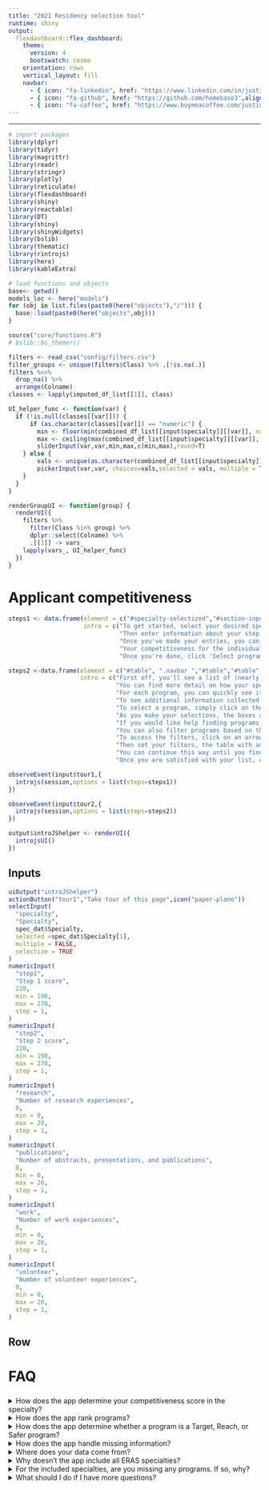 ```yaml
---
title: "2021 Residency selection tool"
runtime: shiny
output:
  flexdashboard::flex_dashboard:
    theme:
      version: 4
      bootswatch: cosmo
    orientation: rows
    vertical_layout: fill
    navbar:
      - { icon: "fa-linkedin", href: "https://www.linkedin.com/in/justin-leder-3401904b/",align: right}
      - { icon: "fa-github", href: "https://github.com/homebase3",align: right}
      - { icon: "fa-coffee", href: "https://www.buymeacoffee.com/justinleder",align: right}
---
```


<style>
.html-widget.gauge {
  height: 100%; /*or try sth like 320px instead of 100%, whatever you prefer*/
}

.html-widget.gauge svg {
  height: 100%; /*or try sth like 320px instead of 100%, whatever you prefer*/
  margin-top: 0px;
  margin-bottom: 0px;
}

.btn-1 {
  background-color: #1F2041;
  color: #fff;
}
.btn-2 {
  background-color: #4B3F72;
  color: #fff;
}
.btn-3 {
  background-color: #119DA4;
  color: #fff;
}
.btn-4 {
  background-color: #19647E;
  color: #fff;
}

hr {
  border-top: none !important;
}

button {
  margin-bottom: 5px;
}

.accordion {
  background-color: #eee;
  color: #444;
  cursor: pointer;
  padding: 18px;
  width: 100%;
  text-align: left;
  border: none;
  outline: none;
  transition: 0.4s;
}

/* Add a background color to the button if it is clicked on (add the .active class with JS), and when you move the mouse over it (hover) */
.active1, .accordion:hover {
  background-color: #ccc;
}

/* Style the accordion panel. Note: hidden by default */
.panel1 {
  padding: 0 18px;
  background-color: white;
  display: none;
  overflow: hidden;
}

.accordion:after {
  content: '\02795'; /* Unicode character for "plus" sign (+) */
  font-size: 13px;
  color: #777;
  float: right;
  margin-left: 5px;
}

.active1:after {
  content: "\2796"; /* Unicode character for "minus" sign (-) */
}

</style>
<script>
var acc = document.getElementsByClassName("accordion");
var i;

for (i = 0; i < acc.length; i++) {
  acc[i].addEventListener("click", function() {
    /* Toggle between adding and removing the "active1" class,
    to highlight the button that controls the panel */
    this.classList.toggle("active1");

    /* Toggle between hiding and showing the active panel */
    var panel = this.nextElementSibling;
    if (panel.style.display === "block") {
      panel.style.display = "none";
    } else {
      panel.style.display = "block";
    }
  });
}
</script>

---

```r
# import packages
library(dplyr)
library(tidyr)
library(magrittr)
library(readr)
library(stringr)
library(plotly)
library(reticulate)
library(flexdashboard)
library(shiny)
library(reactable)
library(DT)
library(shiny)
library(shinyWidgets)
library(bslib)
library(thematic)
library(rintrojs)
library(here)
library(kableExtra)

# load functions and objects
base<- getwd()
models_loc <- here("models")
for (obj in list.files(paste0(here("objects"),"/"))) {
  base::load(paste0(here("objects",obj)))
}

source("core/functions.R")
# bslib::bs_themer()
```

<!-- ```{python import_models, context="setup", include = FALSE} -->
<!-- import turicreate as tc -->
<!-- models = dict() -->
<!-- for key in r.dat_list.keys(): -->
<!--   models[key] = tc.load_model(r.models_loc + '/' + key + '/') -->
<!-- ``` -->

```r
filters <- read_csv("config/filters.csv")
filter_groups <- unique(filters$Class) %>% .[!is.na(.)]
filters %<>%
  drop_na() %>%
  arrange(Colname)
classes <- lapply(imputed_df_list[[1]], class)
```

```r
UI_helper_func <- function(var) {
  if (!is.null(classes[[var]])) {
      if (as.character(classes[[var]]) == "numeric") {
        min <- floor(min(combined_df_list[[input$specialty]][[var]], na.rm = T))
        max <- ceiling(max(combined_df_list[[input$specialty]][[var]], na.rm = T))
        sliderInput(var,var,min,max,c(min,max),round=T)
    } else {
        vals <- unique(as.character(combined_df_list[[input$specialty]][[var]]))
        pickerInput(var,var, choices=vals,selected = vals, multiple = T, options=list(`liveSearch` = T, `actions-box` = TRUE,size = 10, `selected-text-format` = "count > 3"))
    }
  }
}

renderGroupUI <- function(group) {
  renderUI({
    filters %>%
      filter(Class %in% group) %>%
      dplyr::select(Colname) %>%
      .[[1]] -> vars_
    lapply(vars_, UI_helper_func)
  })
}
```

Applicant competitiveness
=======================

```r

steps1 <- data.frame(element = c("#specialty-selectized","#section-inputs","#section-overall-score","#step1Gauge", ".navbar"),
                     intro = c("To get started, select your desired specialty.",
                               "Then enter information about your step scores. Please note that these values are not logged or saved, and no one will have access to them other than you.",
                               "Once you've made your entries, you can see an assessment of your competitiveness in that specialty here versus matched applicants in the prior few years. This aggregates your scores on each individual components based on their relative importance accroding to program director surveys in your chosen specialty.",
                               "Your competitiveness for the individual components can also be found below. For example, this is your score based on your step 1 score alone",
                               "Once you're done, click 'Select programs' in the navbar to move to the next section. Give it a few seconds to load :)"))

steps2 <-data.frame(element = c("#table", ".navbar ","#table","#table","#table","#section-row-2",".btn",".section-inputs2","#UIProgram_basics","#UIProgram_basics","#UIProgram_basics","#UIbuttons"),
                    intro = c("First off, you'll see a list of (nearly) every program in your specialty. Programs are bucketted into \"Reach\", \"Target\", and \"Safer\" based on (1) your competitiveness in the specialty and (2) our assessment of the program based on applicant competitiveness, research quality, teaching quality, and patient outcomes. The initial order of the programs is based on this rank list, with the top program at the top.",
                              "You can find more detail on how your specialty was ranked by clicking \"More info on specialty ranking\" in the Navbar.",
                              "For each program, you can quickly see its details as well as links to all major relevant sites, including the Program website itself, Freida, AAMC, and Doximity where available.",
                              "To see additional information collected on an individual program, click the plus sign at the right of the table.",
                              "To select a program, simply click on the row in the table and it will highlight.",
                              "As you make your selections, the boxes at the top of the page will keep a tally of how many programs you've selected and at what level of competitiveness to help you craft a full, well-balanced program portfolio",
                              "If you would like help finding programs, click the \"Make recommendations and resort\" button. This will make recommendations based on a machine learning algorithm that tries to find similarities between your current selections and the other remaining programs. Once this loads, your current selections will be at the top, then the programs will be listed in the order of recommendation. I.e. the top recommended program will be first after your current selections.",
                              "You can also filter programs based on the menus contained below. These include all the traditional filters (e.g. Geography), but also some unique ones, including weather, cost of living, county health characteristics, and county divserity. We hope you find these useful.",
                              "To access the filters, click on an arrow to open the respective menu",
                              "Then set your filters, the table with automatically adjust, and don't worry, your prior selections will be saved, even if the filter removes them",
                              "You can continue this way until you find all your programs",
                              "Once you are satisfied with your list, click \"Download selections\" to dowload a csv file with all of the information about your chosen programs. Please note that the app will not save your selections ion, so make sure to do this to keep a record of your selection. Otherwise, you'll be starting from scratch the next time you open the app."))

observeEvent(input$tour1,{
  introjs(session,options = list(steps=steps1))
})

observeEvent(input$tour2,{
  introjs(session,options = list(steps=steps2))
})
```

```r
output$introJShelper <- renderUI({
  introjsUI()
})
```

Inputs {.sidebar}
------
```r
uiOutput("introJShelper")
actionButton("tour1","Take tour of this page",icon("paper-plane"))
selectInput(
  "specialty",
  "Specialty",
  spec_dat$Specialty,
  selected =spec_dat$Specialty[1],
  multiple = FALSE,
  selectize = TRUE
)
numericInput(
  "step1",
  "Step 1 score",
  220,
  min = 190,
  max = 270,
  step = 1,
)
numericInput(
  "step2",
  "Step 2 score",
  220,
  min = 190,
  max = 270,
  step = 1,
)
numericInput(
  "research",
  "Number of research experiences",
  0,
  min = 0,
  max = 20,
  step = 1,
)
numericInput(
  "publications",
  "Number of abstracts, presentations, and publications",
  0,
  min = 0,
  max = 20,
  step = 1,
)
numericInput(
  "work",
  "Number of work experiences",
  0,
  min = 0,
  max = 20,
  step = 1,
)
numericInput(
  "volunteer",
  "Number of volunteer experiences",
  0,
  min = 0,
  max = 20,
  step = 1,
)
```

Row {data-height=300}
----

<!-- ### Overall score -->
<!-- ```{r, context="server"} -->
<!-- output$valuebox <- renderValueBox({ -->
<!--   c(input$step1, input$step2, input$research, input$publications, input$work, input$volunteer) %>% -->
<!--     score_overall(., input$specialty, spec_dat,dists,PD_Survey_weights) %>% -->
<!--     `*`(100) -> score -->
<!--   col <- if_else(score >= 50, "#3fb618", if_else(score >= 20, "#ff7518", "#ff0039")) -->
<!--   score %>% -->
<!--     round(.) %>% -->
<!--     scales::ordinal(.) %>% -->
<!--     tags$p(., style = "font-size: 200%; color: #fff") %>% -->
<!--     valueBox(., caption = tags$p(paste0("percentile overall in ",input$specialty),style = "font-size: 150%; color: #fff"), icon = 'fa-star', color = col, href = NULL) -->
<!-- }) -->
<!-- ``` -->

<!-- ```{r, context="render"} -->
<!-- valueBoxOutput("valuebox") -->
<!-- ``` -->

<!-- Row {data-height=300} -->
<!-- ---- -->

<!-- ### Step 1 score -->

<!-- ```{r, context="server"} -->
<!-- output$step1Gauge<- renderGauge({ -->
<!--   score_step1(input$step1,input$specialty, spec_dat,dists)%>% -->
<!--     `*`(100) %>% -->
<!--     round(.) %>% -->
<!--     gauge(.,0,100, label = "Percentile", sectors = gaugeSectors(success = c(50,100), -->
<!--                                                                 warning = c(20,50), -->
<!--                                                                 danger = c(0,20), -->
<!--                                                                 colors = c("success", "warning","danger"))) -->
<!-- }) -->
<!-- ``` -->

<!-- ```{r, context="render"} -->
<!-- gaugeOutput("step1Gauge") -->
<!-- ``` -->

<!-- ### Step 2 score -->

<!-- ```{r, context="server"} -->
<!-- output$step2Gauge <- renderGauge({ -->
<!--   score_step2(input$step2,input$specialty, spec_dat,dists)%>% -->
<!--     `*`(100) %>% -->
<!--     round(.) %>% -->
<!--     gauge(.,0,100, label = "Percentile", sectors = gaugeSectors(success = c(67,100), -->
<!--                                                                 warning = c(33,67), -->
<!--                                                                 danger = c(0,33), -->
<!--                                                                 colors = c("success", "warning","danger"))) -->
<!-- }) -->
<!-- ``` -->

<!-- ```{r, context="render"} -->
<!-- gaugeOutput("step2Gauge") -->
<!-- ``` -->

<!-- Row {data-height=400} -->
<!-- ---- -->

<!-- ### Number of research experiences -->

<!-- ```{r, context="server"} -->
<!-- output$researchGauge <- renderGauge({ -->
<!--   score_research(input$research,input$specialty, spec_dat,dists)%>% -->
<!--     `*`(100) %>% -->
<!--     round(.) %>% -->
<!--     gauge(.,0,100, label = "Percentile", sectors = gaugeSectors(success = c(67,100), -->
<!--                                                                 warning = c(33,67), -->
<!--                                                                 danger = c(0,33), -->
<!--                                                                 colors = c("success", "warning","danger"))) -->
<!-- }) -->
<!-- ``` -->

<!-- ```{r, context="render"} -->
<!-- gaugeOutput("researchGauge") -->
<!-- ``` -->

<!-- ### Number of abstracts, presentations, and publications -->

<!-- ```{r, context="server"} -->
<!-- output$publicationsGauge <- renderGauge({ -->
<!--   score_publications(input$publications,input$specialty, spec_dat,dists)%>% -->
<!--     `*`(100) %>% -->
<!--     round(.) %>% -->
<!--     gauge(.,0,100, label = "Percentile", sectors = gaugeSectors(success = c(67,100), -->
<!--                                                                 warning = c(33,67), -->
<!--                                                                 danger = c(0,33), -->
<!--                                                                 colors = c("success", "warning","danger"))) -->
<!-- }) -->
<!-- ``` -->

<!-- ```{r, context="render"} -->
<!-- gaugeOutput("publicationsGauge") -->
<!-- ``` -->

<!-- ### Number of work experiences -->

<!-- ```{r, context="server"} -->

<!-- output$workGauge <- renderGauge({ -->
<!--   score_work(input$work,input$specialty, spec_dat,dists)%>% -->
<!--     `*`(100) %>% -->
<!--     round(.) %>% -->
<!--     gauge(.,0,100, label = "Percentile", sectors = gaugeSectors(success = c(67,100), -->
<!--                                                                 warning = c(33,67), -->
<!--                                                                 danger = c(0,33), -->
<!--                                                                 colors = c("success", "warning","danger"))) -->
<!-- }) -->
<!-- ``` -->

<!-- ```{r, context="render"} -->
<!-- gaugeOutput("workGauge") -->
<!-- ``` -->

<!-- ### Number of volunteer experiences -->

<!-- ```{r, context="server"} -->
<!-- output$volunteerGauge <- renderGauge({ -->
<!--   score_volunteer(input$volunteer,input$specialty, spec_dat,dists)%>% -->
<!--     `*`(100) %>% -->
<!--     round(.) %>% -->
<!--     gauge(.,0,100, label = "Percentile", sectors = gaugeSectors(success = c(67,100), -->
<!--                                                                 warning = c(33,67), -->
<!--                                                                 danger = c(0,33), -->
<!--                                                                 colors = c("success", "warning", -->
<!--                                                                            "danger"))) -->
<!-- }) -->
<!-- ``` -->

<!-- ```{r, context="render"} -->
<!-- gaugeOutput("volunteerGauge") -->
<!-- ``` -->

<!-- Select programs -->
<!-- ================ -->

<!-- Input {.sidebar data-width=300} -->
<!-- -------------------- -->

<!-- ```{r, context="server"} -->
<!-- output$UIbuttons <- renderUI({ -->
<!--   list( -->
<!--   actionButton("button","Make recommendations and resort"), -->
<!--   actionButton("tour2","Take tour of this page",icon("paper-plane")), -->
<!--   downloadButton("downloadData", "Download selections") -->
<!--   ) -->
<!-- }) -->
<!-- ``` -->

<!-- ```{r, context="render"} -->
<!-- uiOutput("UIbuttons") -->
<!-- ``` -->

<!-- <details> -->

<!-- <summary>Program basics</summary> -->
<!-- ```{r, context='server'} -->
<!-- output$UIProgram_basics<- renderGroupUI('Program basics') -->
<!-- ``` -->

<!-- ```{r, context='render'} -->
<!-- uiOutput('UIProgram_basics') -->
<!-- ``` -->
<!-- </details> -->

<!-- <details> -->
<!-- <summary>Geography</summary> -->
<!-- ```{r, context='server'} -->
<!-- output$UIGeography<- renderGroupUI('Geography') -->
<!-- ``` -->

<!-- ```{r, context='render'} -->
<!-- uiOutput('UIGeography') -->
<!-- ``` -->
<!-- </details> -->

<!-- <details> -->
<!-- <summary>Resident demographics</summary> -->
<!-- ```{r, context='server'} -->
<!-- output$UIResident_demographics<- renderGroupUI('Resident demographics') -->
<!-- ``` -->

<!-- ```{r, context='render'} -->
<!-- uiOutput('UIResident_demographics') -->
<!-- ``` -->
<!-- </details> -->

<!-- <details> -->
<!-- <summary>Accreditation</summary> -->
<!-- ```{r, context='server'} -->
<!-- output$UIAccreditation<- renderGroupUI('Accreditation') -->
<!-- ``` -->

<!-- ```{r, context='render'} -->
<!-- uiOutput('UIAccreditation') -->
<!-- ``` -->
<!-- </details> -->

<!-- <details> -->
<!-- <summary>Program size</summary> -->
<!-- ```{r, context='server'} -->
<!-- output$UIProgram_size<- renderGroupUI('Program size') -->
<!-- ``` -->

<!-- ```{r, context='render'} -->
<!-- uiOutput('UIProgram_size') -->
<!-- ``` -->
<!-- </details> -->

<!-- <details> -->
<!-- <summary>Applicant competitiveness</summary> -->
<!-- ```{r, context='server'} -->
<!-- output$UIApplicant_competitiveness<- renderGroupUI('Applicant competitiveness') -->
<!-- ``` -->

<!-- ```{r, context='render'} -->
<!-- uiOutput('UIApplicant_competitiveness') -->
<!-- ``` -->
<!-- </details> -->

<!-- <details> -->
<!-- <summary>International student considerations</summary> -->
<!-- ```{r, context='server'} -->
<!-- output$UIInternational_student_considerations<- renderGroupUI('International student considerations') -->
<!-- ``` -->

<!-- ```{r, context='render'} -->
<!-- uiOutput('UIInternational_student_considerations') -->
<!-- ``` -->
<!-- </details> -->

<!-- <details> -->
<!-- <summary>Program experience</summary> -->
<!-- ```{r, context='server'} -->
<!-- output$UIProgram_experience<- renderGroupUI('Program experience') -->
<!-- ``` -->

<!-- ```{r, context='render'} -->
<!-- uiOutput('UIProgram_experience') -->
<!-- ``` -->
<!-- </details> -->

<!-- <details> -->
<!-- <summary>Research</summary> -->
<!-- ```{r, context='server'} -->
<!-- output$UIResearch<- renderGroupUI('Research') -->
<!-- ``` -->

<!-- ```{r, context='render'} -->
<!-- uiOutput('UIResearch') -->
<!-- ``` -->
<!-- </details> -->

<!-- <details> -->
<!-- <summary>Teaching</summary> -->
<!-- ```{r, context='server'} -->
<!-- output$UITeaching<- renderGroupUI('Teaching') -->
<!-- ``` -->

<!-- ```{r, context='render'} -->
<!-- uiOutput('UITeaching') -->
<!-- ``` -->
<!-- </details> -->

<!-- <details> -->
<!-- <summary>Weather</summary> -->
<!-- ```{r, context='server'} -->
<!-- output$UIWeather<- renderGroupUI('Weather') -->
<!-- ``` -->

<!-- ```{r, context='render'} -->
<!-- uiOutput('UIWeather') -->
<!-- ``` -->

<!-- </details> -->

<!-- <details> -->
<!-- <summary>Cost of living</summary> -->
<!-- ```{r, context='server'} -->
<!-- output$UICost_of_living<- renderGroupUI('Cost of living') -->
<!-- ``` -->

<!-- ```{r, context='render'} -->
<!-- uiOutput('UICost_of_living') -->
<!-- ``` -->
<!-- </details> -->

<!-- <details> -->
<!-- <summary>County health characteristics</summary> -->
<!-- ```{r, context='server'} -->
<!-- output$UICounty_health_characteristics<- renderGroupUI('County health characteristics') -->
<!-- ``` -->

<!-- ```{r, context='render'} -->
<!-- uiOutput('UICounty_health_characteristics') -->
<!-- ``` -->
<!-- </details> -->

<!-- <details> -->
<!-- <summary>County demographics</summary> -->
<!-- ```{r, context='server'} -->
<!-- output$UICounty_demographics<- renderGroupUI('County demographics') -->
<!-- ``` -->

<!-- ```{r, context='render'} -->
<!-- uiOutput('UICounty_demographics') -->
<!-- ``` -->
<!-- </details> -->

<!-- <details> -->
<!-- <summary>Hospital outcomes</summary> -->
<!-- ```{r, context='server'} -->
<!-- output$UIHospital_outcomes<- renderGroupUI('Hospital outcomes') -->
<!-- ``` -->

<!-- ```{r, context='render'} -->
<!-- uiOutput('UIHospital_outcomes') -->
<!-- ``` -->
<!-- </details> -->

<!-- Row {data-height=50} -->

<!-- ----- -->

<!-- ```{r server_logic, context="server", include = F} -->
<!-- # keep track of selections -->
<!-- `%notin%` <- Negate(`%in%`) -->

<!-- #initialize reactive vals -->
<!-- to_join <- reactiveVal(data.frame(ID = "", recommend_rank=0)) -->
<!-- selectedID_list <- reactiveVal() -->
<!-- selectedIDs <- reactiveVal() -->
<!-- difficulty_counts <- reactiveVal(list("Reach" = 0,"Target" = 0, "Safer" = 0)) -->
<!-- df_save <- reactiveVal() -->

<!-- # initialize global variables -->

<!-- hardcode_selectedIDs <- NULL -->

<!-- #log selections -->

<!-- observeEvent(input$table_row_last_clicked,{ -->
<!--   ID <- combined_df_list[[input$specialty]] %>% -->
<!--     arrange(Overall_rank) %>% -->
<!--     .[input$table_row_last_clicked,"ID"] %>% -->
<!--     as.character(.) -->

<!--   if (ID %notin% names(selectedID_list())) { -->
<!--     lis_ <- selectedID_list() -->
<!--     lis_[[ID]] <- 1 -->
<!--     selectedID_list(lis_) -->
<!--   } else { -->
<!--     lis_ <- selectedID_list() -->
<!--     lis_[[ID]] <- lis_[[ID]] + 1 -->
<!--     selectedID_list(lis_) -->
<!--   } -->

<!--   newVal <- names(selectedID_list())[as.vector(unlist(lapply(selectedID_list(),function(i) mod(i,2)==1)))] -->
<!--   selectedIDs(newVal) -->
<!--   harcode_selectedIDs <<- selectedIDs() -->

<!--   #make scoring calculations -->

<!--   score <- c(input$step1, input$step2, input$research, input$publications, input$work, input$volunteer) %>% -->
<!--     score_overall(., input$specialty, spec_dat,dists,PD_Survey_weights) -->
<!--   safer <- pnorm(qnorm(score) - input$rangeset) -->
<!--   reach <- pnorm(qnorm(score) + input$rangeset) -->

<!--   combined_df_list[[input$specialty]] %>% -->
<!--     mutate(Range = if_else(Overall_percentile > reach, "Reach", if_else(Overall_percentile > safer, "Target","Safer")), .before=1) %>% -->
<!--     filter(ID %in% selectedIDs()) %>% -->
<!--     dplyr::select(Range) %>% -->
<!--     table(.) -> value_counts -->
<!--   new_lis <- list("Reach" = 0,"Target" = 0, "Safer" = 0) -->
<!--   for (name in c("Reach","Target","Safer")) { -->
<!--     if (name %in% names(value_counts)) { -->
<!--       new_lis[[name]] <- value_counts[[name]][[1]] -->
<!--     } -->
<!--   } -->
<!--   difficulty_counts(new_lis) -->

<!--   #prepare download helper -->
<!--   data <- reactive({ -->
<!--     out <- df_save() -->
<!--     out %>% -->
<!--       filter(ID %in% selectedIDs()) -->
<!--   }) -->
<!--   output$downloadData <- downloadHandler( -->
<!--     filename = function() { -->
<!--       paste0(Sys.Date(), "_output.csv") -->
<!--     }, -->
<!--     content = function(file) { -->
<!--       vroom::vroom_write(data(), file, delim = ",") -->
<!--     } -->
<!-- ) -->
<!-- }) -->

<!-- #reinitialize selections if specialty is switched or if bucketing cut-offs are updated -->
<!-- observeEvent(input$specialty,{ -->
<!--   selectedID_list(list()) -->
<!--   selectedIDs(c()) -->
<!--   difficulty_counts(list("Reach" = 0,"Target" = 0, "Safer" = 0)) -->
<!-- }) -->

<!-- observeEvent(input$rangeset,{ -->
<!--   selectedID_list(list()) -->
<!--   selectedIDs(c()) -->
<!--   difficulty_counts(list("Reach" = 0,"Target" = 0, "Safer" = 0)) -->
<!-- }) -->
<!-- ``` -->

<!-- ### Reach program -->

<!-- ```{r, context="server"} -->

<!-- output$valuebox_reach <- renderValueBox({ -->
<!--     valueBox(tags$p(difficulty_counts()[["Reach"]], style = "font-size: 150%; color: #fff"), caption = tags$p(paste0("target programs selected"), style = "font-size: 150%; color: #fff"), color = "info", href = NULL) -->
<!-- }) -->
<!-- ``` -->

<!-- ```{r, context="render"} -->
<!-- valueBoxOutput("valuebox_reach") -->
<!-- ``` -->

<!-- ### Target program -->

<!-- ```{r, context="server"} -->
<!-- output$valuebox_target <- renderValueBox({ -->
<!--     valueBox(tags$p(difficulty_counts()[["Target"]], style = "font-size: 150%; color: #fff"), caption = tags$p(paste0("target programs selected"),style = "font-size: 150%; color: #fff"), color = "warning", href = NULL) -->
<!-- }) -->
<!-- ``` -->

<!-- ```{r, context="render"} -->
<!-- valueBoxOutput("valuebox_target") -->
<!-- ``` -->

<!-- ### Safer program -->

<!-- ```{r, context="server"} -->
<!-- output$valuebox_safer <- renderValueBox({ -->
<!--     valueBox(tags$p(difficulty_counts()[["Safer"]], style = "font-size: 150%; color: #fff"), caption = tags$p(paste0("safer programs selected"),style = "font-size: 150%; color: #fff"), color = "success", href = NULL) -->
<!-- }) -->
<!-- ``` -->

<!-- ```{r, context="render"} -->
<!-- valueBoxOutput("valuebox_safer") -->
<!-- ``` -->

<!-- Row {data-height=900} -->

<!-- ----- -->

<!-- ### -->

<!-- ```{r, context="server"} -->
<!-- observeEvent(input$button,{ -->
<!--   #join recommendations to the dataframe -->
<!--   inter <- py$models[[input$specialty]]$recommend_from_interactions(observed_items=as.list(selectedIDs()),k=as.integer(1000))$to_dataframe()[,] %>% -->
<!--     as.data.frame(.) %>% -->
<!--     rename(recommend_rank = rank) -->
<!--   to_join(inter) -->
<!-- }) -->

<!-- output$table <- DT::renderDT({ -->
<!--   #make scoring calculations -->
<!--   score <- c(input$step1, input$step2, input$research, input$publications, input$work, input$volunteer) %>% -->
<!--     score_overall(., input$specialty, spec_dat,dists,PD_Survey_weights) -->
<!--   safer <- pnorm(qnorm(score) - input$rangeset) -->
<!--   reach <- pnorm(qnorm(score) + input$rangeset) -->

<!--   #build core dataframe -->
<!--   df <- combined_df_list[[input$specialty]] %>% -->
<!--     arrange(Overall_rank) %>% -->
<!--     mutate(Range = if_else(Overall_percentile > reach, "Reach", if_else(Overall_percentile > safer, "Target","Safer")), .before=1) %>% -->
<!--     mutate(`Program website` = if_else(is.na(`Program website`),as.character(NA),paste0('<a style="font-size:100%" href="', `Program website`,'" target="_blank" class="btn btn-1">Link</a>'))) %>% -->
<!--     mutate(`Freida` = if_else(is.na(`ID`),as.character(NA),paste0('<a style="font-size:100%" href="https://freida.ama-assn.org/program/', `ID`,'" target="_blank" class="btn btn-2">Link</a>'))) %>% -->
<!--     mutate(`AAMC link` = if_else(is.na(`AAMC link`),as.character(NA),paste0('<a style="font-size:100%" href="', `AAMC link`,'" target="_blank" class="btn btn-3">Link</a>'))) %>% -->
<!--     mutate(`Doximity link` = if_else(is.na(`Doximity link`),as.character(NA),paste0('<a style="font-size:100%" href="', `Doximity link`,'" target="_blank" class="btn btn-4">Link</a>'))) %>% -->
<!--     relocate(City, .after=`Residency program name`) -->

<!--   #filter core dataframe -->
<!--   for (group in filter_groups) { -->
<!--     vars_ <- filters %>% -->
<!--       filter(Class == group) %>% -->
<!--       dplyr::select(Colname) %>% -->
<!--       .[[1]] -->
<!--     for (var in vars_) { -->
<!--       if (!is.null(classes[[var]])) { -->
<!--         if (classes[[var]] %in% c("character","factor")) { -->
<!--           df %<>% -->
<!--             filter_at(vars(var), any_vars((. %in% input[[var]]))) -->
<!--           } else { -->
<!--             df %<>% -->
<!--               filter_at(vars(var), any_vars((. >= input[[var]][1] & . <= input[[var]][2]))) -->
<!--           } -->
<!--       } -->
<!--     } -->
<!--   } -->

<!--   # create and style DR -->
<!--   val <- to_join() -->
<!--   vis <- c("Range","Residency program name", "City", "State", "Overall rank","Program website","Freida","AAMC link","Doximity link", "# Residents on Duty Year 1","Range of average USMLE Step 1 score of current residents") -->
<!--   df %<>% -->
<!--     dplyr::select(.,-any_of(c("recommend_rank"))) %>% -->
<!--     left_join(.,val,by="ID")  %>% -->
<!--     relocate(any_of(vis)) -->

<!--   # create helper to move selected items to the top -->
<!--   df$prev_select <- if_else(df$ID %in% isolate(selectedIDs()),c(TRUE),c(FALSE)) -->

<!--   # select previous rows -->
<!--   selectedRows <- which(df$ID %in% isolate(selectedIDs())) -->

<!--   # find columns to hide -->
<!--   to_hide1 <- which(str_detect(colnames(df),"_1")) -->
<!--   to_hide2 <- which(colnames(df) %in% c("score","recommend_rank","prev_select","Specialty")) -->
<!--   to_hide3 <- which(str_detect(colnames(df),"_percentile")) -->

<!--   # find colnames to color -->

<!--   from_color <- colSums(is.na(df)) %>% -->
<!--     .[.>0] %>% -->
<!--     names(.) %>% -->
<!--     .[!is.na(str_locate(.,"_1")[,1])] -->

<!--   to_color <- from_color %>% -->
<!--     str_sub(.,1,-3) -->

<!--   # save df for downloading -->
<!--   df_save(df) -->

<!--   # prepare colname changes -->

<!--   colname_change_list = list() -->
<!--   colname_change_list[["Program website"]] <- "Program" -->
<!--   colname_change_list[["AAMC link"]] <- "AAMC" -->
<!--   colname_change_list[["Doximity link"]] <- "Doximity" -->
<!--   colname_change_list[["# Residents on Duty Year 1"]] <- "# Year 1 Residents" -->
<!--   colname_change_list[["Range of average USMLE Step 1 score of current residents"]] <- "Current residents Step 1 range" -->
<!--   colname_change_vec <- as.numeric(lapply(names(colname_change_list), function(i) which(colnames(df) == i) + 1)) -->
<!--   names(colname_change_vec) <- as.character(colname_change_list) -->

<!--   #adjust to_color for new column names -->
<!--   replace_indices_base <- sapply( names(colname_change_list), function(i) which(to_color == i)) %>% -->
<!--     as.numeric(.) -->
<!--   replace_indices_non_na <- replace_indices_base %>% -->
<!--     is.na(.) %>% -->
<!--     as.numeric(.) %>% -->
<!--     multiply_by(-1) %>% -->
<!--     add(1) %>% -->
<!--     as.logical(.) %>% -->
<!--     which(.) -->
<!--   to_color <- replace(to_color, replace_indices_base[replace_indices_non_na], as.character(colname_change_list)[replace_indices_non_na]) -->

<!--   # wrap column names and adjust variable names accordingly -->
<!--   colnames(df) %<>% wrap_title -->
<!--   to_color %<>% wrap_title -->
<!--   from_color %<>% wrap_title -->
<!--   names(colname_change_vec) %<>% wrap_title -->

<!--   # mutate NAs and round numbers -->
<!--   df %<>% -->
<!--     mutate_at(vars(contains("_1")), ~as.numeric(is.na(.))) %>% -->
<!--     mutate_if(is.numeric, ~round(.,2)) -->

<!--   # get full colnames -->
<!--   colnames(df) -->

<!--   # create datatable -->
<!--   datatable(df, escape = F, -->
<!--             colnames = colname_change_vec, -->
<!--             options= list(autoWidth = TRUE, -->
<!--                           pageLength = 10, -->
<!--                           lengthMenu = c(6, 8, 10, 12), -->
<!--                           columnDefs = list(list(visible=FALSE, targets=c(to_hide1,to_hide2,to_hide3))), -->
<!--                           order = list(list(ncol(df),'desc'),list(ncol(df)-1,'asc')), -->
<!--                           displayStart=floor(length(selectedRows)/10)*10, -->
<!--                           scrollX = TRUE, -->
<!--                           fixedColumns = list(leftColumns = 3)), -->
<!--             extensions = 'FixedColumns', -->
<!--             class = "display nowrap", -->
<!--             selection = list(mode = "multiple", target = "row", selected = selectedRows)) %>% -->
<!--     formatStyle(.,"Range", backgroundColor = styleEqual(c("Reach","Target","Safer"), c("#9954bb", "#ff7518","#3fb618")), color = styleEqual(c("Reach","Target","Safer"), c("#fff", "#fff","#fff"))) %>% -->
<!--     formatStyle(.,columns = to_color,valueColumns = from_color,color = styleEqual(c(1),c("#ff0039"))) %>% -->
<!--     formatStyle(.,columns = 1:ncol(df), fontSize = '100%') -->
<!--   } -->
<!-- ) -->
<!-- ``` -->

<!-- ```{r, context="render"} -->
<!-- #output DT -->
<!-- DTOutput("table") -->
<!-- ``` -->

<!-- > Red text indicates values imputed through machine learning. -->

FAQ
===

###

<details>
<summary> How does the app determine your competitiveness score in the specialty?</summary>

In short, the app compares you to matched applicants in the specialty
you've chosen:

<ul>
<li>Your step 1 score</li>
<li>Your step 2 score</li>
<li>Your number of research experiences </li>
<li>Your number of publications </li>
<li>Your number of work experiences </li>
<li>Your number of volunteer experiences </li>
</ul>

Specifically, we compare your inputed scores and experiences to data provided by the AAMC on the [scores](https://www.aamc.org/data-reports/students-residents/interactive-data/report-residents/2020/table-b2-usmle-step-1-and-step-2-ck-scores-first-year-residents-specialty), and [experiences](https://www.aamc.org/data-reports/students-residents/interactive-data/report-residents/2020/table-b1-test-scores-and-experiences-first-year-residents-specialty) of matched applicants in your chosen specialty:

To come up with an aggregate score, we weight the six metrics above
based on [feedback provided by program
directors](https://mk0nrmp3oyqui6wqfm.kinstacdn.com/wp-content/uploads/2020/08/2020-PD-Survey.pdf)
on which factors matter most in selecting candidates to interview.

```r
output$text1 <- renderText({
  paste0("For your chosen specialty of ", input$specialty,", the factors are weighted as follows:")
})
```

```r
textOutput("text1")
```

```r
output$kable_factors <- function() {
  req(input$specialty)
  PD_Survey_weights %>% 
    filter(Specialty == input$specialty) %>% 
    t() %>% 
    as.data.frame(.) %>% 
    janitor::row_to_names(.,1) %>% 
    rename(Weights = 1) %>% 
    mutate_at(1, as.numeric) %>% 
    mutate_at(1, scales::percent) %>% 
    kbl(.) %>% 
    kable_styling(.)
}
```

```r
tableOutput("kable_factors")
```

</details>

<details>
<summary>How does the app rank programs?</summary>

Program ranking is a bit more complicated. It's a weighted averaged of many factors. 30% of the ranking is tied to same six applicant competitive measures used to determine individual competitiveness. This is done by looking at the data each program provides on their respective residents. Note that programs don't provide data on Step 2 scores, so Step 1 scores are used as a proxy for both. 

The other 70% of the ranking is tied to remaining applicant characteristics, program selectivity, the quality of care at the hospital, research funding at the hospital, and teaching quality at the hospital, measured by board scores in common specialties. 

```r
output$text2 <- renderText({
  paste0("For your chosen specialty of ", "Anesthesiology",", the factors are weighted as follows:")
})
```

```r
textOutput("text2")
```

```r
output$kable_factors2 <- function() {
  req(input$specialty)
  categories <- c(rep("Applicant competitiveness (core)",5),
                  rep("Applicant competitiveness (other)",3),
                  rep("Program selectivity",3),
                  rep("Care quality",7),
                  rep("Research quality",3),
                  rep("Teaching quality",5)
                  )
  ranking_weights %>% 
    filter(Specialty == "Anesthesiology") %>% 
    t() %>% 
    as.data.frame(.) %>% 
    janitor::row_to_names(.,1) %>% 
    rename(Weight = 1) %>% 
    mutate_at(1, as.numeric) %>%
    tibble::rownames_to_column(.,"Metric") %>% 
    mutate(Category = categories,.before=1) -> save
  
  save %>% 
    group_by(Category) %>% 
    summarize(`Total weight`=sum(Weight)) %>% 
    left_join(save,.) %>% 
    relocate(`Total weight`,.after=Category) %>% 
    mutate_at(vars(all_of(c("Total weight","Weight"))), ~scales::percent(., accuracy = 0.1)) %>% 
    kbl(.) %>% 
    kableExtra::collapse_rows(.,columns = 1:2, valign = 'middle') %>%
    kable_styling(.) 
}
```

```r
tableOutput("kable_factors2")
```
</details>

<details>
<summary>How does the app determine whether a program is a Target, Reach, or Safer program?</summary>

```r
output$text3 <- renderText({
  paste0("In short, it merges your own competitiveness with the school rankings above. Since both are ranked on a percentile scale between 0 and 1, a simple suggestion might be to set the Target range at ±x percentile of your competitiveness score. But this has a major flaw: there are many more successful applicants near the middle of the distribution. Because these applicants are more similar to each other, the Target range should be wider. Effectively, they look similar to other applicants at a larger portion of schools than at either end (low or high) of the distribution.
  
  ","Instead, the app translates your competitiveness score and the school rankings in terms of the normal distibution. It arbitrarily considers any school with a rating within ±",input$rangeset, " standard deviations of your score to be in the Target range. Anything below is considered Safer and above is considered a Reach. You can adjust this setting below.")
})
```

```r
textOutput("text3")
```

```r
sliderInput("rangeset", "target range set at ±x standard deviations",0,1,0.4)
```

```r
output$text4 <- renderText({
  score <- c(input$step1, input$step2, input$research, input$publications, input$work, input$volunteer) %>%
    score_overall(., input$specialty, spec_dat,dists,PD_Survey_weights)
  safer <- pnorm(qnorm(score) - input$rangeset)
  reach <- pnorm(qnorm(score) + input$rangeset)
  paste0("For example, based on the information you've provided and your chosen specialty of ","Anesthesiology",", you rank at the",scales::ordinal(100*score)," percentile in your specialty. As shown in the chart below, this sets your Target range for schools ranked between the ", .29, " and ", .52," Anything above the ",.52, " is considerded a reach, and anything below ",.29, "is considered Safer")
})
```


```r
textOutput("text4")
```

If you prefer to think visually, 

```r
output$gg <- renderPlotly({
  score <- c(input$step1, input$step2, input$research, input$publications, input$work, input$volunteer) %>%
    score_overall(., input$specialty, spec_dat,dists,PD_Survey_weights)
  safer <- qnorm(score) - input$rangeset
  reach <- qnorm(score) + input$rangeset
  actual <- qnorm(score)
  lbound <- min(-3,safer)
  ubound <- max(3, reach)
  ggplot(data = data.frame(x = c(lbound,ubound)), aes(x)) +
    stat_function(aes(fill = "Safer"), xlim = c(lbound, safer), fun = dnorm, n = 101, args = list(mean = 0, sd = 1), geom="area") +
    stat_function(aes(fill = "Target"), xlim = c(safer, reach), fun = dnorm, n = 101, args = list(mean = 0, sd = 1), geom="area") +
    stat_function(aes(fill = "Reach"), xlim = c(reach, ubound), fun = dnorm, n = 101, args = list(mean = 0, sd = 1), geom="area") +
    xlim(lbound-1, ubound+1) +
    ylab("") +
    xlab("Standard deviations from mean") +
    scale_fill_manual(values = c("#9954bb","#3fb618","#ff7518")) +
    geom_point(data=data.frame(x=actual,y=dnorm(actual)), aes(x=x, y=y), color="blue") + 
    geom_text(data=data.frame(x=actual,y=dnorm(actual)), aes(x=x, y=y, label=paste0("You: ",scales::ordinal(score*100), " percentile")), color="blue", nudge_x = if_else(actual>0,1,-1)) +
    geom_point(data=data.frame(x=safer,y=dnorm(safer)), aes(x=x, y=y), color="#3fb618") + 
    geom_text(data=data.frame(x=safer+if_else(safer>0,.1,-.1),y=dnorm(safer)), aes(x=x, y=y, label=paste0(scales::ordinal(pnorm(safer)*100), " percentile")), color="#3fb618", hjust = if_else(safer>0,0,1)) +
    geom_point(data=data.frame(x=reach,y=dnorm(reach)), aes(x=x, y=y), color="#9954bb") + 
    geom_text(data=data.frame(x=reach+if_else(reach>0,.1,-.1),y=dnorm(reach)), aes(x=x, y=y, label=paste0(scales::ordinal(pnorm(reach)*100), " percentile")), color="#9954bb", hjust = if_else(reach>0,0,1)) +
    guides(fill=guide_legend(title="School category")) +
    theme(axis.ticks.y = element_blank(), axis.text.y = element_blank()) -> gg 
ggplotly(gg)
})
```

```r
plotlyOutput("gg", width="400px")
```




</details>

<details>
<summary>How does the app handle missing information?</summary>
</details>

<details>
<summary>Where does your data come from?</summary>
</details>

<details>
<summary>Why doesn't the app include all ERAS specialties?</summary>
</details>

<details>
<summary>For the included specialties, are you missing any programs. If so, why? </summary>
</details>

<details>
<summary>What should I do if I have more questions? </summary>
</details>
